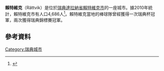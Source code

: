 '''賴特維克'''（Rättvik）是位於[[瑞典|瑞典]][[達拉納省|達拉納省]][[賴特維克市|賴特維克市]]的一座城市。據2010年統計，賴特維克市有人口4,686人<ref name=scb>{{cite web |url=http://www.scb.se/Statistik/MI/MI0810/2010A01/Tatorternami0810tab1_4.xls |title=Tätorternas landareal, folkmängd och invånare per km<sup>2</sup> 2005 och 2010 |date=14 December 2011 |publisher=[[Statistics_Sweden|Statistics Sweden]] |language=sv |archiveurl=https://www.webcitation.org/64arqC15e?url=http://www.scb.se/Statistik/MI/MI0810/2010A01/Tatorternami0810tab1_4.xls |archivedate=2012-01-10 |deadurl=no |accessdate=10 January 2012 }}</ref>。賴特維克當地的棒球隊曾經獲得一次瑞典杯冠軍，兩次獲得瑞典錦標賽冠軍。
== 參考資料 ==
{{Commons}}
{{Reflist}}
[[Category:瑞典城市|Category:瑞典城市]]